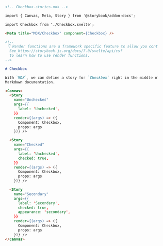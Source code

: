 ```md
<!-- Checkbox.stories.mdx -->

import { Canvas, Meta, Story } from '@storybook/addon-docs';

import Checkbox from './Checkbox.svelte';

<Meta title="MDX/Checkbox" component={Checkbox} />

<!--
 👇 Render functions are a framework specific feature to allow you control on how the component renders.
  See https://storybook.js.org/docs/7.0/svelte/api/csf
  to learn how to use render functions.
-->

# Checkbox

With `MDX`, we can define a story for `Checkbox` right in the middle of our
Markdown documentation.

<Canvas>
  <Story 
    name="Unchecked"
    args={{ 
      label: 'Unchecked',
    }}
    render={(args) => ({
      Component: Checkbox,
      props: args
    })} />

  <Story 
    name="Checked"
    args={{ 
      label: 'Unchecked', 
      checked: true,
    }}
    render={(args) => ({
      Component: Checkbox,
      props: args
    })} />

  <Story 
    name="Secondary"
    args={{
      label: 'Secondary', 
      checked: true, 
      appearance: 'secondary',
    }}
    render={(args) => ({
      Component: Checkbox,
      props: args
    })} />
</Canvas>
```